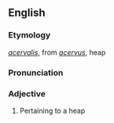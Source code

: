 ==English==

===Etymology===
{{L.}} ''[[acervalis]]'', from ''[[acervus]]'', heap

===Pronunciation===
{{rfp}}
<!--Ad hoc pronunciation schemes are not used in Wiktionary. This pronunciation looks completely wrong in any case, and appears to be guess, as this word is obsolete and its pronunciation is not given in most dictionaries.
'''a*cer-val'''
AAH-shur-vohl
-->

===Adjective===
{{infl|en|adjective}}

# {{obsolete}} Pertaining to a heap